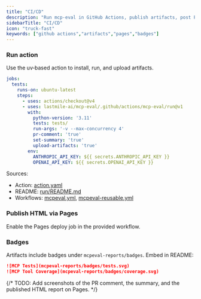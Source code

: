 ```yaml
---
title: "CI/CD"
description: "Run mcp-eval in GitHub Actions, publish artifacts, post PR comments, and add badges."
sidebarTitle: "CI/CD"
icon: "truck-fast"
keywords: ["github actions","artifacts","pages","badges"]
---
```


### Run action

Use the uv‑based action to install, run, and upload artifacts.

```yaml
jobs:
  tests:
    runs-on: ubuntu-latest
    steps:
      - uses: actions/checkout@v4
      - uses: lastmile-ai/mcp-eval/.github/actions/mcp-eval/run@v1
        with:
          python-version: '3.11'
          tests: tests/
          run-args: '-v --max-concurrency 4'
          pr-comment: 'true'
          set-summary: 'true'
          upload-artifacts: 'true'
        env:
          ANTHROPIC_API_KEY: ${{ secrets.ANTHROPIC_API_KEY }}
          OPENAI_API_KEY: ${{ secrets.OPENAI_API_KEY }}
```

Sources:
- Action: [action.yaml](https://github.com/lastmile-ai/mcp-eval/blob/main/.github/actions/mcp-eval/run/action.yaml)
- README: [run/README.md](https://github.com/lastmile-ai/mcp-eval/blob/main/.github/actions/mcp-eval/run/README.md)
- Workflows: [mcpeval.yml](https://github.com/lastmile-ai/mcp-eval/blob/main/.github/workflows/mcpeval.yml), [mcpeval-reusable.yml](https://github.com/lastmile-ai/mcp-eval/blob/main/.github/workflows/mcpeval-reusable.yml)

### Publish HTML via Pages

Enable the Pages deploy job in the provided workflow.

### Badges

Artifacts include badges under `mcpeval-reports/badges`. Embed in README:

```markdown
![MCP Tests](mcpeval-reports/badges/tests.svg)
![MCP Tool Coverage](mcpeval-reports/badges/coverage.svg)
```

{/* TODO: Add screenshots of the PR comment, the summary, and the published HTML report on Pages. */}


